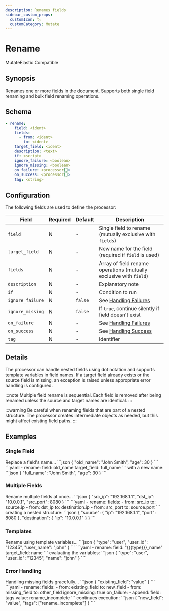 ```yaml
---
description: Renames fields
sidebar_custom_props: 
  customIcon: 🏷️
  customCategory: Mutate
---
```


# Rename

<span className="theme-doc-version-badge badge badge--primary">Mutate</span><span className="theme-doc-version-badge badge badge--secondary">Elastic Compatible</span>

## Synopsis

Renames one or more fields in the document. Supports both single field renaming and bulk field renaming operations.

## Schema

```yaml
- rename:
    field: <ident>
    fields:
      - from: <ident>
        to: <ident>
    target_field: <ident>
    description: <text>
    if: <script>
    ignore_failure: <boolean>
    ignore_missing: <boolean>
    on_failure: <processor[]>
    on_success: <processor[]>
    tag: <string>
```

## Configuration

The following fields are used to define the processor:

|Field|Required|Default|Description|
|---|---|---|---|
|`field`|N|-|Single field to rename (mutually exclusive with `fields`)|
|`target_field`|N|-|New name for the field (required if `field` is used)|
|`fields`|N|-|Array of field rename operations (mutually exclusive with `field`)|
|`description`|N|-|Explanatory note|
|`if`|N|-|Condition to run|
|`ignore_failure`|N|`false`|See [Handling Failures](../handling-failures.mdx)|
|`ignore_missing`|N|`false`|If `true`, continue silently if field doesn't exist|
|`on_failure`|N|-|See [Handling Failures](../handling-failures.mdx)|
|`on_success`|N|-|See [Handling Success](../handling-success.mdx)|
|`tag`|N|-|Identifier|

## Details

The processor can handle nested fields using dot notation and supports template variables in field names. If a target field already exists or the source field is missing, an exception is raised unless appropriate error handling is configured.

:::note
Multiple field rename is sequential. Each field is removed after being renamed unless the source and target names are identical.
:::

:::warning
Be careful when renaming fields that are part of a nested structure. The processor creates intermediate objects as needed, but this might affect existing field paths.
:::

## Examples

### Single Field

<ExampleGrid>
  <CommentCol>
    Replace a field's name...
  </CommentCol>
  <CodeCol>
    ```json
    {
      "old_name": "John Smith",
      "age": 30
    }
    ```
    ```yaml
    - rename:
        field: old_name
        target_field: full_name
    ```
  </CodeCol>
  <CommentCol>
    with a new name:
  </CommentCol>
  <CodeCol>
    ```json
    {
      "full_name": "John Smith",
      "age": 30
    }
    ```
  </CodeCol>
</ExampleGrid>

### Multiple Fields

<ExampleGrid>
  <CommentCol>
    Rename multiple fields at once...
  </CommentCol>
  <CodeCol>
    ```json
    {
      "src_ip": "192.168.1.1",
      "dst_ip": "10.0.0.1",
      "src_port": 8080
    }
    ```
    ```yaml
    - rename:
        fields:
          - from: src_ip
            to: source.ip
          - from: dst_ip
            to: destination.ip
          - from: src_port
            to: source.port
    ```
  </CodeCol>
  <CommentCol>
    creating a nested structure:
  </CommentCol>
  <CodeCol>
    ```json
    {
      "source": {
        "ip": "192.168.1.1",
        "port": 8080
      },
      "destination": {
        "ip": "10.0.0.1"
      }
    }
    ```
  </CodeCol>
</ExampleGrid>

### Templates

<ExampleGrid>
  <CommentCol>
    Rename using template variables...
  </CommentCol>
  <CodeCol>
    ```json
    {
      "type": "user",
      "user_id": "12345",
      "user_name": "john"
    }
    ```
    ```yaml
    - rename:
        field: "{{{type}}}_name"
        target_field: name
    ```
  </CodeCol>
  <CommentCol>
    evaluating the variables:
  </CommentCol>
  <CodeCol>
    ```json
    {
      "type": "user",
      "user_id": "12345",
      "name": "john"
    }
    ```
  </CodeCol>
</ExampleGrid>

### Error Handling

<ExampleGrid>
  <CommentCol>
    Handling missing fields gracefully...
  </CommentCol>
  <CodeCol>
    ```json
    {
      "existing_field": "value"
    }
    ```
    ```yaml
    - rename:
        fields:
          - from: existing_field
              to: new_field
          - from: missing_field
              to: other_field
        ignore_missing: true
        on_failure:
          - append:
            field: tags
            value: rename_incomplete
    ```
  </CodeCol>
  <CommentCol>
    continues execution:
  </CommentCol>
  <CodeCol>
    ```json
    {
      "new_field": "value",
      "tags": ["rename_incomplete"]
    }
    ```
  </CodeCol>
</ExampleGrid>
